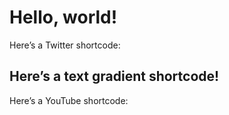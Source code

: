# Hello, world!

Here’s a Twitter shortcode:

<Tweet tweetId="1116723357410447360" />

<TextGradient>

## Here’s a text gradient shortcode!

</TextGradient>

Here’s a YouTube shortcode:

<YouTube videoId="4fHw4GeW3EU" />
